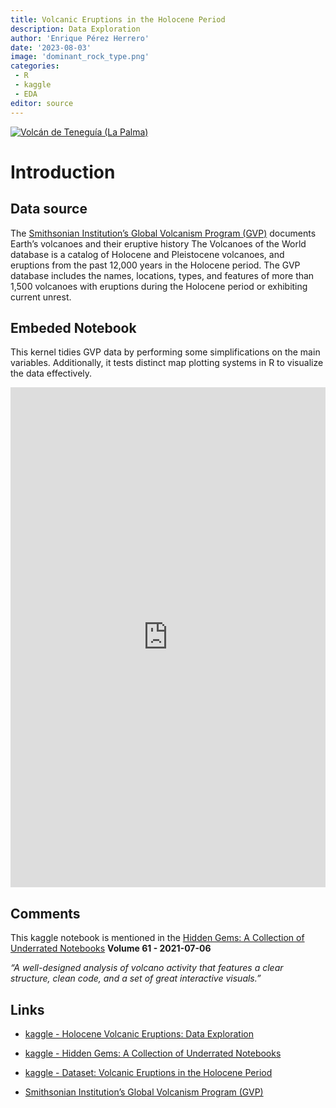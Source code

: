 ```yaml
---
title: Volcanic Eruptions in the Holocene Period
description: Data Exploration
author: 'Enrique Pérez Herrero'
date: '2023-08-03'
image: 'dominant_rock_type.png'
categories: 
 - R
 - kaggle
 - EDA
editor: source
---
```


[![Volcán de Teneguía (La Palma)](20210115_131231.jpg){fig-align="center"}](https://www.kaggle.com/code/enrique1500/holocene-volcanic-eruptions-data-exploration)

# Introduction

## Data source

The [Smithsonian Institution's Global Volcanism Program (GVP)](https://volcano.si.edu/) documents Earth's volcanoes and their eruptive history The Volcanoes of the World database is a catalog of Holocene and Pleistocene volcanoes, and eruptions from the past 12,000 years in the Holocene period. The GVP database includes the names, locations, types, and features of more than 1,500 volcanoes with eruptions during the Holocene period or exhibiting current unrest.

## Embeded Notebook

This kernel tidies GVP data by performing some simplifications on the main variables. Additionally, it tests distinct map plotting systems in R to visualize the data effectively.

```{=html}
<iframe src="https://www.kaggle.com/embed/enrique1500/holocene-volcanic-eruptions-data-exploration?kernelSessionId=1144498" height="800" style="margin: 0 auto; width: 100%; max-width: 950px;" frameborder="0" scrolling="auto" title="Holocene Volcanic Eruptions: Data Exploration">
</iframe>
```
## Comments

This kaggle notebook is mentioned in the [Hidden Gems: A Collection of Underrated Notebooks](https://www.kaggle.com/code/headsortails/hidden-gems-a-collection-of-underrated-notebooks) **Volume 61 - 2021-07-06**

*"A well-designed analysis of volcano activity that features a clear structure, clean code, and a set of great interactive visuals."*

## Links

-   [kaggle - Holocene Volcanic Eruptions: Data Exploration](https://www.kaggle.com/code/enrique1500/holocene-volcanic-eruptions-data-exploration?kernelSessionId=1144498)

-   [kaggle - Hidden Gems: A Collection of Underrated Notebooks](https://www.kaggle.com/code/headsortails/hidden-gems-a-collection-of-underrated-notebooks)

-   [kaggle - Dataset: Volcanic Eruptions in the Holocene Period](https://www.kaggle.com/datasets/smithsonian/volcanic-eruptions)

-   [Smithsonian Institution's Global Volcanism Program (GVP)](https://volcano.si.edu/)
